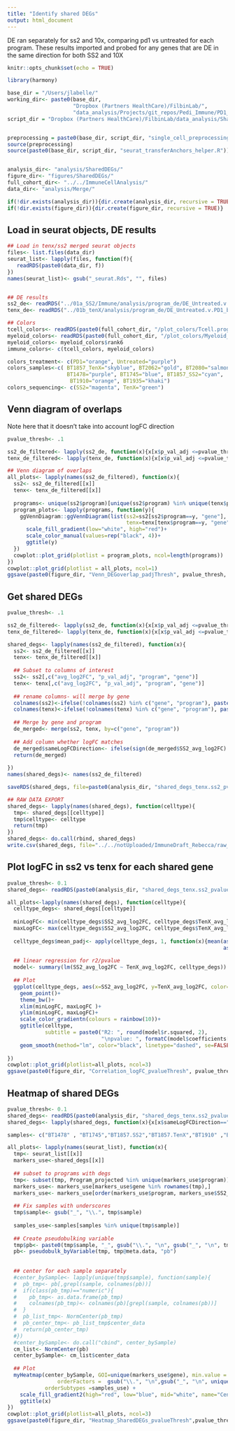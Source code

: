 ```yaml
---
title: "Identify shared DEGs"
output: html_document
---
```


DE ran separately for ss2 and 10x, comparing pd1 vs untreated for each program. These results imported and probed for any genes that are DE in the same direction for both SS2 and 10X

```r
knitr::opts_chunk$set(echo = TRUE)

library(harmony)

base_dir = "/Users/jlabelle/"
working_dir<- paste0(base_dir, 
                     "Dropbox (Partners HealthCare)/FilbinLab/",
                     "data_analysis/Projects/git_repos/Pedi_Immune/PD1_Treat/02_Merge_SS2.tenX/")
script_dir = "Dropbox (Partners HealthCare)/FilbinLab/data_analysis/Shared/Scripts/"


preprocessing = paste0(base_dir, script_dir, "single_cell_preprocessing_helper_functions.R")
source(preprocessing)
source(paste0(base_dir, script_dir, "seurat_transferAnchors_helper.R"))


analysis_dir<- "analysis/SharedDEGs/"
figure_dir<- "figures/SharedDEGs/"
full_cohort_dir<- "../../ImmuneCellAnalysis/"
data_dir<- "analysis/Merge/"

if(!dir.exists(analysis_dir)){dir.create(analysis_dir, recursive = TRUE)}
if(!dir.exists(figure_dir)){dir.create(figure_dir, recursive = TRUE)}

```


## Load in seurat objects, DE results
```r
## Load in tenx/ss2 merged seurat objects
files<- list.files(data_dir)
seurat_list<- lapply(files, function(f){
   readRDS(paste0(data_dir, f))
})
names(seurat_list)<- gsub("_seurat.Rds", "", files)


## DE results
ss2_de<- readRDS("../01a_SS2/Immune/analysis/program_de/DE_Untreated.v.PD1_byProgram.Rds")
tenx_de<- readRDS("../01b_tenX/analysis/program_de/DE_Untreated.v.PD1_byProgram.Rds")

## Colors 
tcell_colors<- readRDS(paste0(full_cohort_dir, "/plot_colors/Tcell.programs_rank8sharedByunion_reAnnot.Rds"))
myeloid_colors<- readRDS(paste0(full_cohort_dir, "/plot_colors/Myeloid_program_colors.Rds"))
myeloid_colors<- myeloid_colors$rank6
immune_colors<- c(tcell_colors, myeloid_colors)

colors_treatment<- c(PD1="orange", Untreated="purple")
colors_samples<-c( BT1857_TenX="skyblue", BT2062="gold", BT2080="salmon",
                   BT1478="purple", BT1745="blue", BT1857_SS2="cyan",
                    BT1910="orange", BT1935="khaki")
colors_sequencing<- c(SS2="magenta", TenX="green")


```


## Venn diagram of overlaps
Note here that it doesn't take into account logFC direction
```r
pvalue_thresh<- .1

ss2_de_filtered<- lapply(ss2_de, function(x){x[x$p_val_adj <=pvalue_thresh,]})
tenx_de_filtered<- lapply(tenx_de, function(x){x[x$p_val_adj <=pvalue_thresh,]})

## Venn diagram of overlaps
all_plots<- lapply(names(ss2_de_filtered), function(x){
  ss2<- ss2_de_filtered[[x]]
  tenx<- tenx_de_filtered[[x]]
  
  programs<- unique(ss2$program)[unique(ss2$program) %in% unique(tenx$program)]
  program_plots<- lapply(programs, function(y){
    ggVennDiagram::ggVennDiagram(list(ss2=ss2[ss2$program==y, "gene"],
                                      tenx=tenx[tenx$program==y, "gene"]))+
      scale_fill_gradient(low="white", high="red")+
      scale_color_manual(values=rep("black", 4))+
      ggtitle(y)
  })
  cowplot::plot_grid(plotlist = program_plots, ncol=length(programs))
})
cowplot::plot_grid(plotlist = all_plots, ncol=1)
ggsave(paste0(figure_dir, "Venn_DEGoverlap_padjThresh", pvalue_thresh, ".png"), width=12, height=8)
```

## Get shared DEGs
```r
pvalue_thresh<- .1

ss2_de_filtered<- lapply(ss2_de, function(x){x[x$p_val_adj <=pvalue_thresh,]})
tenx_de_filtered<- lapply(tenx_de, function(x){x[x$p_val_adj <=pvalue_thresh,]})

shared_degs<- lapply(names(ss2_de_filtered), function(x){
  ss2<- ss2_de_filtered[[x]]
  tenx<- tenx_de_filtered[[x]]
  
  ## Subset to columns of interest
  ss2<- ss2[,c("avg_log2FC", "p_val_adj", "program", "gene")]
  tenx<- tenx[,c("avg_log2FC", "p_val_adj", "program", "gene")]
  
  ## rename columns- will merge by gene
  colnames(ss2)<-ifelse(!colnames(ss2) %in% c("gene", "program"), paste0("SS2_", colnames(ss2)), colnames(ss2))
  colnames(tenx)<-ifelse(!colnames(tenx) %in% c("gene", "program"), paste0("TenX_", colnames(tenx)), colnames(tenx))
  
  ## Merge by gene and program
  de_merged<- merge(ss2, tenx, by=c("gene", "program"))
  
  ## Add column whether logFC matches
  de_merged$sameLogFCDirection<- ifelse(sign(de_merged$SS2_avg_log2FC) == sign(de_merged$TenX_avg_log2FC), "Same", "Different")
  return(de_merged)
    
})
names(shared_degs)<- names(ss2_de_filtered)

saveRDS(shared_degs, file=paste0(analysis_dir, "shared_degs_tenx.ss2_pvalueThresh", pvalue_thresh, ".Rds"))

## RAW DATA EXPORT
shared_degs<- lapply(names(shared_degs), function(celltype){
  tmp<- shared_degs[[celltype]]
  tmp$celltype<- celltype
  return(tmp)
})
shared_degs<- do.call(rbind, shared_degs)
write.csv(shared_degs, file="../../notUploaded/ImmuneDraft_Rebecca/raw_results_files/de_pd1.itn_byProgram_ss2.tenx.csv")
```

## Plot logFC in ss2 vs tenx for each shared gene
```r
pvalue_thresh<- 0.1
shared_degs<- readRDS(paste0(analysis_dir, "shared_degs_tenx.ss2_pvalueThresh", pvalue_thresh, ".Rds"))

all_plots<-lapply(names(shared_degs), function(celltype){
  celltype_degs<- shared_degs[[celltype]]
  
  minLogFC<- min(celltype_degs$SS2_avg_log2FC, celltype_degs$TenX_avg_log2FC)
  maxLogFC<- max(celltype_degs$SS2_avg_log2FC, celltype_degs$TenX_avg_log2FC)
  
  celltype_degs$mean_padj<- apply(celltype_degs, 1, function(x){mean(as.numeric(x["SS2_p_val_adj"]), 
                                                                     as.numeric(x["TenX_p_val_adj"]))})
  
  ## linear regression for r2/pvalue
  model<- summary(lm(SS2_avg_log2FC ~ TenX_avg_log2FC, celltype_degs))
  
  ## Plot
  ggplot(celltype_degs, aes(x=SS2_avg_log2FC, y=TenX_avg_log2FC, color=mean_padj))+
    geom_point()+
    theme_bw()+
    xlim(minLogFC, maxLogFC )+
    ylim(minLogFC, maxLogFC)+
    scale_color_gradientn(colours = rainbow(10))+
    ggtitle(celltype, 
            subtitle = paste0("R2: ", round(model$r.squared, 2),
                              "\npvalue: ", formatC(model$coefficients["TenX_avg_log2FC", "Pr(>|t|)"])))+
    geom_smooth(method="lm", color="black", linetype="dashed", se=FALSE)
    
})
cowplot::plot_grid(plotlist=all_plots, ncol=3)
ggsave(paste0(figure_dir, "Correlation_logFC_pvalueThresh", pvalue_thresh, ".png"), width=15, height=4)
```

## Heatmap of shared DEGs
```r
pvalue_thresh<- 0.1
shared_degs<- readRDS(paste0(analysis_dir, "shared_degs_tenx.ss2_pvalueThresh", pvalue_thresh, ".Rds"))
shared_degs<- lapply(shared_degs, function(x){x[x$sameLogFCDirection=="Same",]})

samples<- c("BT1478" , "BT1745","BT1857.SS2","BT1857.TenX","BT1910" ,"BT1935", "BT2062","BT2080.SS2", "BT2080.TenX")

all_plots<- lapply(names(seurat_list), function(x){
  tmp<- seurat_list[[x]]
  markers_use<-shared_degs[[x]]
  
  ## subset to programs with degs
  tmp<- subset(tmp, Program_projected %in% unique(markers_use$program))
  markers_use<- markers_use[markers_use$gene %in% rownames(tmp),]
  markers_use<- markers_use[order(markers_use$program, markers_use$SS2_avg_log2FC),]
  
  ## Fix samples with underscores
  tmp$sample<- gsub("_", "\\.", tmp$sample)
  
  samples_use<-samples[samples %in% unique(tmp$sample)]
  
  ## Create pseudobulking variable
  tmp$pb<- paste0(tmp$sample, "_", gsub("\\.", "\n", gsub("_", "\n", tmp$Program_projected)))
  pb<- pseudobulk_byVariable(tmp, tmp@meta.data, "pb")
  
  
  ## center for each sample separately
  #center_bySample<- lapply(unique(tmp$sample), function(sample){
  #  pb_tmp<- pb[,grepl(sample, colnames(pb))]
  #  if(class(pb_tmp)=="numeric"){
  #    pb_tmp<- as.data.frame(pb_tmp)
  #    colnames(pb_tmp)<- colnames(pb)[grepl(sample, colnames(pb))]
  #  }
  #  pb_list_tmp<- NormCenter(pb_tmp)
  #  pb_center_tmp<- pb_list_tmp$center_data
  #  return(pb_center_tmp)
  #})
  #center_bySample<- do.call("cbind", center_bySample)
  cm_list<- NormCenter(pb)
  center_bySample<- cm_list$center_data
  
  ## Plot
  myHeatmap(center_bySample, GOI=unique(markers_use$gene), min.value = -3, max.value = 3, 
                orderFactors =  gsub("\\.", "\n",gsub("_", "\n", unique(markers_use$program))),
            orderSubtypes =samples_use) +
    scale_fill_gradient2(high="red", low="blue", mid="white", name="Centered log2(TPM)")+
    ggtitle(x)
})
cowplot::plot_grid(plotlist=all_plots, ncol=3)
ggsave(paste0(figure_dir, "Heatmap_SharedDEGs_pvalueThresh",pvalue_thresh, ".pdf"),device="pdf", width=25, height=5)
```

